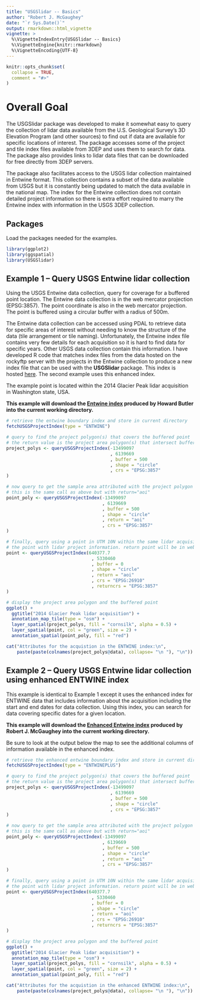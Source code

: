 ```yaml
---
title: "USGSlidar -- Basics"
author: "Robert J. McGaughey"
date: "`r Sys.Date()`"
output: rmarkdown::html_vignette
vignette: >
  %\VignetteIndexEntry{USGSlidar -- Basics}
  %\VignetteEngine{knitr::rmarkdown}
  %\VignetteEncoding{UTF-8}
---
```


```r
knitr::opts_chunk$set(
  collapse = TRUE,
  comment = "#>"
)
```

# Overall Goal

The USGSlidar package was developed to make it somewhat easy to query the collection of
lidar data available from the U.S. Geological Survey's 3D Elevation Program (and other sources)
to find out if data are available for specific locations of interest. The package 
accesses some of the project and tile index files available from 3DEP and uses them to
search for data. The package also provides links to lidar data files that can be downloaded
for free directly from 3DEP servers.

The package also facilitates access to the USGS lidar collection maintained in Entwine format.
This collection contains a subset of the data available from USGS but it is constantly being
updated to match the data available in the national map. The index for the Entwine collection
does not contain detailed project information so there is extra effort required to marry the
Entwine index with information in the USGS 3DEP collection.

## Packages

Load the packages needed for the examples.

```r
library(ggplot2)
library(ggspatial)
library(USGSlidar)
```

## Example 1 -- Query USGS Entwine lidar collection

Using the USGS Entwine data collection, query for coverage for a buffered point location. The Entwine
data collection is in the web mercator projection (EPSG:3857). The point coordinate is also in the web
mercator projection. The point is buffered using a circular buffer with a radius of 500m.

The Entwine data collection can be accessed using PDAL to retrieve data for specific areas of interest
without needing to know the structure of the data (tile arrangement or tile naming). Unfortunately,
the Entwine index file contains very few details for each acquisition so it is hard to find data for
specific years. Other USGS data collection contain this information. I have developed R code that
matches index files from the data hosted on the rockyftp server with the projects in the Entwine
collection to produce a new index file that can be used with the **USGSlidar** package. This index
is hosted [here](https://raw.githubusercontent.com/bmcgaughey1/EntwineIndex/main/Index/ENTWINEBoundaries.gpkg"). The second example uses this enhanced index.

The example point is located within the 2014 Glacier Peak lidar acquisition in Washington state, USA.

**This example will download the [Entwine index](https://raw.githubusercontent.com/hobu/usgs-lidar/master/boundaries/resources.geojson) produced by Howard Butler into the current working directory.**

```r
# retrieve the entwine boundary index and store in current directory
fetchUSGSProjectIndex(type = "ENTWINE")

# query to find the project polygon(s) that covers the buffered point
# the return value is the project area polygon(s) that intersect buffered point
project_polys <- queryUSGSProjectIndex(-13499097
                                       , 6139669
                                       , buffer = 500
                                       , shape = "circle"
                                       , crs = "EPSG:3857"
)

# now query to get the sample area attributed with the project polygon information
# this is the same call as above but with return="aoi"
point_poly <- queryUSGSProjectIndex(-13499097
                                    , 6139669
                                    , buffer = 500
                                    , shape = "circle"
                                    , return = "aoi"
                                    , crs = "EPSG:3857"
)

# finally, query using a point in UTM 10N within the same lidar acquisition to attribute
# the point with lidar project information. return point will be in web mercator projection.
point <- queryUSGSProjectIndex(640377.7
                                , 5330460
                                , buffer = 0
                                , shape = "circle"
                                , return = "aoi"
                                , crs = "EPSG:26910"
                                , returncrs = "EPSG:3857"
)

# display the project area polygon and the buffered point
ggplot() +
  ggtitle("2014 Glacier Peak lidar acquisition") +
  annotation_map_tile(type = "osm") +
  layer_spatial(project_polys, fill = "cornsilk", alpha = 0.5) +
  layer_spatial(point, col = "green", size = 2) +
  annotation_spatial(point_poly, fill = "red")

cat("Attributes for the acquistion in the ENTWINE index:\n",
    paste(paste(colnames(project_polys@data), collapse= "\n "), "\n"))
```

## Example 2 -- Query USGS Entwine lidar collection using enhanced ENTWINE index

This example is identical to Example 1 except it uses the enhanced index for ENTWINE data that includes
information about the acquisition including the start and end dates for data collection. Using this
index, you can search for data covering specific dates for a given location.

**This example will download the [Enhanced Entwine index](https://raw.githubusercontent.com/bmcgaughey1/EntwineIndex/main/Index/ENTWINEBoundaries.gpkg) produced by Robert J. McGaughey into the current working directory.**

Be sure to look at the output below the map to see the additional columns of information available
in the enhanced index.

```r
# retrieve the enhanced entwine boundary index and store in current directory
fetchUSGSProjectIndex(type = "ENTWINEPLUS")

# query to find the project polygon(s) that covers the buffered point
# the return value is the project area polygon(s) that intersect buffered point
project_polys <- queryUSGSProjectIndex(-13499097
                                       , 6139669
                                       , buffer = 500
                                       , shape = "circle"
                                       , crs = "EPSG:3857"
)

# now query to get the sample area attributed with the project polygon information
# this is the same call as above but with return="aoi"
point_poly <- queryUSGSProjectIndex(-13499097
                                    , 6139669
                                    , buffer = 500
                                    , shape = "circle"
                                    , return = "aoi"
                                    , crs = "EPSG:3857"
)

# finally, query using a point in UTM 10N within the same lidar acquisition to attribute
# the point with lidar project information. return point will be in web mercator projection.
point <- queryUSGSProjectIndex(640377.7
                                , 5330460
                                , buffer = 0
                                , shape = "circle"
                                , return = "aoi"
                                , crs = "EPSG:26910"
                                , returncrs = "EPSG:3857"
)

# display the project area polygon and the buffered point
ggplot() +
  ggtitle("2014 Glacier Peak lidar acquisition") +
  annotation_map_tile(type = "osm") +
  layer_spatial(project_polys, fill = "cornsilk", alpha = 0.5) +
  layer_spatial(point, col = "green", size = 2) +
  annotation_spatial(point_poly, fill = "red")

cat("Attributes for the acquistion in the enhanced ENTWINE index:\n",
    paste(paste(colnames(project_polys@data), collapse= "\n "), "\n"))
```
